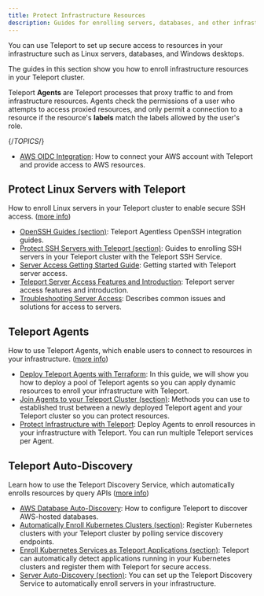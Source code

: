 ```yaml
---
title: Protect Infrastructure Resources
description: Guides for enrolling servers, databases, and other infrastructure resources with Teleport so you can set up secure access.
---
```


You can use Teleport to set up secure access to resources in your infrastructure
such as Linux servers, databases, and Windows desktops. 

The guides in this section show you how to enroll infrastructure resources in
your Teleport cluster.

Teleport **Agents** are Teleport processes that proxy traffic to and from
infrastructure resources.  Agents check the permissions of a user who attempts
to access proxied resources, and only permit a connection to a resource if the
resource's **labels** match the labels allowed by the user's role.

{/*TOPICS*/}

- [AWS OIDC Integration](protect-resources/awsoidc-integration.mdx): How to connect your AWS account with Teleport and provide access to AWS resources.

## Protect Linux Servers with Teleport

How to enroll Linux servers in your Teleport cluster to enable secure SSH access. ([more info](protect-resources/server-access.mdx))

- [OpenSSH Guides (section)](protect-resources/server-access/openssh.mdx): Teleport Agentless OpenSSH integration guides.
- [Protect SSH Servers with Teleport (section)](protect-resources/server-access/guides.mdx): Guides to enrolling SSH servers in your Teleport cluster with the Teleport SSH Service.
- [Server Access Getting Started Guide](protect-resources/server-access/getting-started.mdx): Getting started with Teleport server access.
- [Teleport Server Access Features and Introduction](protect-resources/server-access/introduction.mdx): Teleport server access features and introduction.
- [Troubleshooting Server Access](protect-resources/server-access/troubleshooting-server.mdx): Describes common issues and solutions for access to servers.

## Teleport Agents

How to use Teleport Agents, which enable users to connect to resources in your infrastructure. ([more info](protect-resources/agents.mdx))

- [Deploy Teleport Agents with Terraform](protect-resources/agents/deploy-agents-terraform.mdx): In this guide, we will show you how to deploy a pool of Teleport agents so you can apply dynamic resources to enroll your infrastructure with Teleport.
- [Join Agents to your Teleport Cluster (section)](protect-resources/agents/join-services-to-your-cluster.mdx): Methods you can use to established trust between a newly deployed Teleport agent and your Teleport cluster so you can protect resources.
- [Protect Infrastructure with Teleport](protect-resources/agents/introduction.mdx): Deploy Agents to enroll resources in your infrastructure with Teleport. You can run multiple Teleport services per Agent.

## Teleport Auto-Discovery

Learn how to use the Teleport Discovery Service, which automatically enrolls resources by query APIs ([more info](protect-resources/auto-discovery.mdx))

- [AWS Database Auto-Discovery](protect-resources/auto-discovery/databases.mdx): How to configure Teleport to discover AWS-hosted databases.
- [Automatically Enroll Kubernetes Clusters (section)](protect-resources/auto-discovery/kubernetes.mdx): Register Kubernetes clusters with your Teleport cluster by polling service discovery endpoints.
- [Enroll Kubernetes Services as Teleport Applications (section)](protect-resources/auto-discovery/kubernetes-applications.mdx): Teleport can automatically detect applications running in your Kubernetes clusters and register them with Teleport for secure access.
- [Server Auto-Discovery (section)](protect-resources/auto-discovery/servers.mdx): You can set up the Teleport Discovery Service to automatically enroll servers in your infrastructure.
